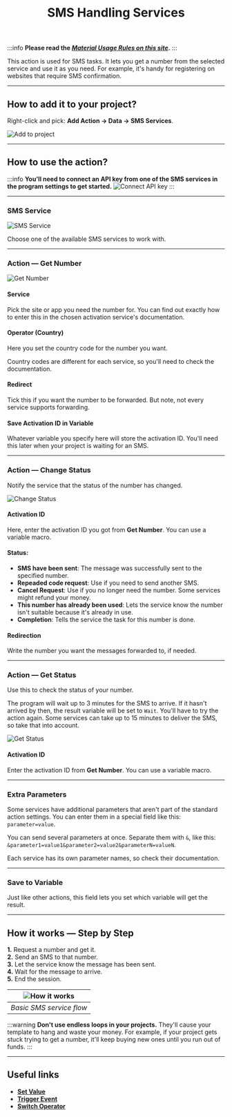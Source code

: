 ﻿---
sidebar_position: 3
title: SMS Handling Services
description: Receiving SMS messages to a dedicated number.
---
:::info **Please read the [*Material Usage Rules on this site*](../Disclaimer).**
:::

This action is used for SMS tasks. It lets you get a number from the selected service and use it as you need. For example, it's handy for registering on websites that require SMS confirmation.
_______________________________________________
## How to add it to your project?
Right-click and pick: **Add Action → Data → SMS Services**.

![Add to project](./assets/SMS_Services/SMS_Services_pic1.png)
_______________________________________________
## How to use the action?
:::info **You'll need to connect an API key from one of the SMS services in the program settings to get started.**
![Connect API key](./assets/SMS_Services/SMS_Services_pic2.png)
:::
_______________________________________________
### SMS Service
![SMS Service](./assets/SMS_Services/SMS_Services_pic3.png)

Choose one of the available SMS services to work with.
_______________________________________________
### Action — Get Number
![Get Number](./assets/SMS_Services/SMS_Services_pic4.png)

#### Service
Pick the site or app you need the number for. You can find out exactly how to enter this in the chosen activation service's documentation.

#### Operator (Country)
Here you set the country code for the number you want.

Country codes are different for each service, so you'll need to check the documentation.

#### Redirect
Tick this if you want the number to be forwarded. But note, not every service supports forwarding.

#### Save Activation ID in Variable
Whatever variable you specify here will store the activation ID. You'll need this later when your project is waiting for an SMS.
_______________________________________________
### Action — Change Status
Notify the service that the status of the number has changed.

![Change Status](./assets/SMS_Services/SMS_Services_pic5.png)

#### Activation ID
Here, enter the activation ID you got from **Get Number**. You can use a variable macro.

#### Status:
- **SMS have been sent**: The message was successfully sent to the specified number.
- **Repeaded code request**: Use if you need to send another SMS.
- **Cancel Request**: Use if you no longer need the number. Some services might refund your money.
- **This number has already been used**: Lets the service know the number isn't suitable because it's already in use.
- **Completion**: Tells the service the task for this number is done.

#### Redirection
Write the number you want the messages forwarded to, if needed.
_______________________________________________
### Action — Get Status
Use this to check the status of your number.

The program will wait up to 3 minutes for the SMS to arrive. If it hasn't arrived by then, the result variable will be set to `Wait`. You'll have to try the action again. Some services can take up to 15 minutes to deliver the SMS, so take that into account.

![Get Status](./assets/SMS_Services/SMS_Services_pic6.png)

#### Activation ID
Enter the activation ID from **Get Number**. You can use a variable macro.
_______________________________________________
### Extra Parameters
Some services have additional parameters that aren't part of the standard action settings. You can enter them in a special field like this: `parameter=value`.

You can send several parameters at once. Separate them with `&`, like this: `&parameter1=value1&parameter2=value2&parameterN=valueN`.

Each service has its own parameter names, so check their documentation.
_______________________________________________
### Save to Variable
Just like other actions, this field lets you set which variable will get the result.
_______________________________________________
## How it works — Step by Step
**1.** Request a number and get it.  
**2.** Send an SMS to that number.  
**3.** Let the service know the message has been sent.  
**4.** Wait for the message to arrive.  
**5.** End the session.  

| ![How it works](./assets/SMS_Services/SMS_Services_pic7.png)  |
|:--:|
| *Basic SMS service flow* |

:::warning **Don't use endless loops in your projects.**
They'll cause your template to hang and waste your money. For example, if your project gets stuck trying to get a number, it'll keep buying new ones until you run out of funds.
:::
_______________________________________________
## Useful links
- [**Set Value**](../Android/ProLite/SetValue)
- [**Trigger Event**](../Android/ProLite/RunEvent)
- [**Switch Operator**](../Project%20Editor/Logic/Switch)